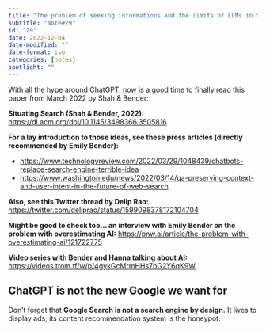 ```yaml
---
title: "The problem of seeking informations and the limits of LLMs in that regard"
subtitle: "Note#29"
id: "29"
date: 2022-12-04
date-modified: ""
date-format: iso
categories: [notes]
spotlight: ""
---
```

With all the hype around ChatGPT, now is a good time to finally read this paper from March 2022 by Shah & Bender:

**Situating Search (Shah & Bender, 2022):** <https://dl.acm.org/doi/10.1145/3498366.3505816>

**For a lay introduction to those ideas, see these press articles (directly recommended by Emily Bender):**

* <https://www.technologyreview.com/2022/03/29/1048439/chatbots-replace-search-engine-terrible-idea>
* <https://www.washington.edu/news/2022/03/14/qa-preserving-context-and-user-intent-in-the-future-of-web-search>

**Also, see this Twitter thread by Delip Rao:** <https://twitter.com/deliprao/status/1599098378172104704>

**Might be good to check too... an interview with Emily Bender on the problem with overestimating AI:** <https://pnw.ai/article/the-problem-with-overestimating-ai/121722775>

**Video series with Bender and Hanna talking about AI:** <https://videos.trom.tf/w/p/4gykGcMrmHHs7bG2Y6qK9W>

## ChatGPT is not the new Google we want for

Don't forget that **Google Search is not a search engine by design.** It lives to display ads; its content recommendation system is the honeypot.
